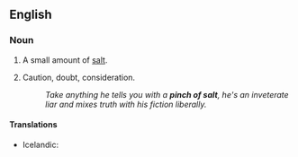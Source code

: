 ==English==

===Noun===
{{en-noun|pl=pinches of salt}}

#A small amount of [[salt]].
# {{figuratively}} Caution, doubt, consideration.
#:''Take anything he tells you with a '''pinch of salt''', he's an inveterate liar and mixes truth with his fiction liberally.''

====Translations====
{{trans-top|small amount of salt}}
{{trans-mid}}
{{trans-bottom}}

{{trans-top|caution}}
* Icelandic: {{qualifier|with a pinch of salt}} {{t|is|með fyrirvara|alt=fyrirvari}}
{{trans-mid}}
{{trans-bottom}}